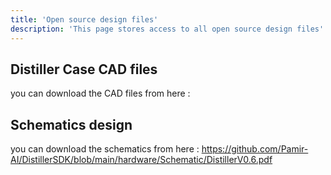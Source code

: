 ```yaml
---
title: 'Open source design files'
description: 'This page stores access to all open source design files'
---
```



## Distiller Case CAD files 

you can download the CAD files from here : 

## Schematics design

you can download the schematics from here : https://github.com/Pamir-AI/DistillerSDK/blob/main/hardware/Schematic/DistillerV0.6.pdf